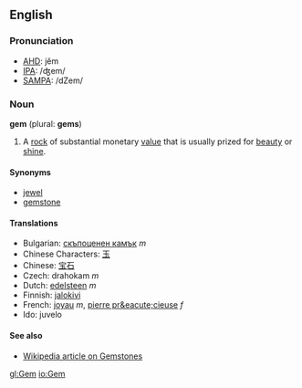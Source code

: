 ==English==

===Pronunciation===
* [[AHD]]: jĕm
* [[IPA]]: /ʤem/
* [[SAMPA]]: /dZem/

===Noun===
{{wikipediapar|gemstone}}
'''gem''' (plural: '''gems''')
#A [[rock]] of substantial monetary [[value]] that is usually prized for [[beauty]] or [[shine]].

====Synonyms====
*[[jewel]]
*[[gemstone]]

====Translations====

*Bulgarian: [[скъпоценен камък]] ''m''
*Chinese Characters: [[玉]]
*Chinese: [[宝石]]
*Czech: drahokam  ''m''
*Dutch: [[edelsteen]] ''m''
*Finnish: [[jalokivi]]
*French: [[joyau]] ''m'', [[pierre pr&eacute;cieuse]] ''f''
*Ido: juvelo

====See also====
*[[w:gemstone|Wikipedia article on Gemstones]]

[[gl:Gem]]
[[io:Gem]]